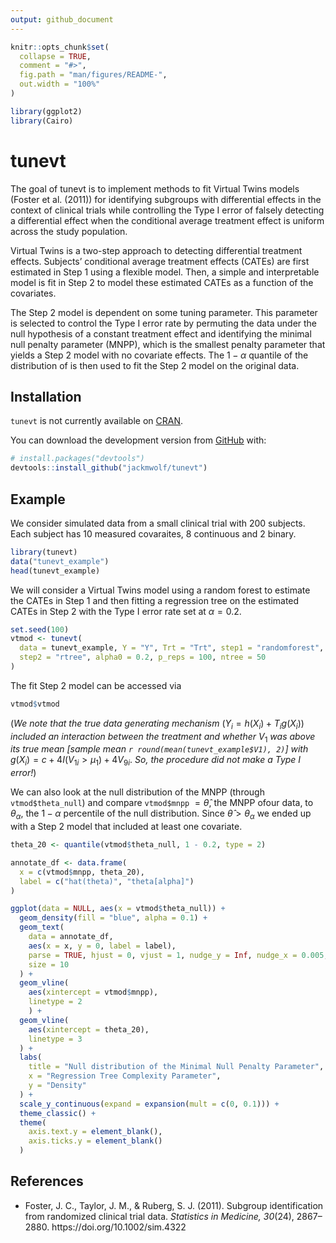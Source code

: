 ```yaml
---
output: github_document
---
```


<!-- README.md is generated from README.Rmd. Please edit that file -->

```r
knitr::opts_chunk$set(
  collapse = TRUE,
  comment = "#>",
  fig.path = "man/figures/README-",
  out.width = "100%"
)

library(ggplot2)
library(Cairo)
```

# tunevt

<!-- badges: start -->
<!-- badges: end -->

The goal of tunevt is to implement methods to fit Virtual Twins models (Foster 
et al. (2011)) for identifying subgroups with differential effects in the 
context of clinical trials while controlling the Type I error of falsely 
detecting a differential effect when the conditional average treatment effect is
uniform across the study population.


Virtual Twins is a two-step approach to detecting differential treatment
effects. Subjects' conditional average treatment effects (CATEs) are first
estimated in Step 1 using a flexible model. Then, a simple and interpretable
model is fit in Step 2 to model these estimated CATEs as a function of the
covariates.

The Step 2 model is dependent on some tuning parameter. This parameter is
selected to control the Type I error rate by permuting the data under the
null hypothesis of a constant treatment effect and identifying the minimal
null penalty parameter (MNPP), which is the smallest penalty parameter that
yields a Step 2 model with no covariate effects. The $1-\alpha$ quantile
of the distribution of is then used to fit the Step 2 model on the original
data.

## Installation

`tunevt` is not currently available on [CRAN](https://CRAN.R-project.org).

You can download the development version from [GitHub](https://github.com/) with:

``` r
# install.packages("devtools")
devtools::install_github("jackmwolf/tunevt")
```
## Example

We consider simulated data from a small clinical trial with 200 subjects.
Each subject has 10 measured covaraites, 8 continuous and 2 binary.

```r
library(tunevt)
data("tunevt_example")
head(tunevt_example)
```

We will consider a Virtual Twins model using a random forest to estimate the CATEs in Step 1 and then fitting a regression tree on the estimated CATEs in Step 2 with the Type I error rate set at $\alpha = 0.2$.

```r
set.seed(100)
vtmod <- tunevt(
  data = tunevt_example, Y = "Y", Trt = "Trt", step1 = "randomforest",
  step2 = "rtree", alpha0 = 0.2, p_reps = 100, ntree = 50
)
```

The fit Step 2 model can be accessed via
```r
vtmod$vtmod
```

(_We note that the true data generating mechanism_ ($Y_i = h(X_i) + T_i g(X_i)$) _included an interaction between the treatment and whether_ $V_1$ _was above its true mean [sample mean `r round(mean(tunevt_example$V1), 2)`] with_ $g(X_i) = c + 4I(V_{1i}>\mu_1)+4V_{9i}$. 
_So, the procedure did not make a Type I error!_)

We can also look at the null distribution of the MNPP (through `vtmod$theta_null`) and compare `vtmod$mnpp`  $=\widehat\theta$, the MNPP ofour data, to  $\theta_\alpha$, the $1-\alpha$ percentile of the null distribution.
Since $\widehat\theta > \theta_\alpha$ we ended up with a Step 2 model that included at least one covariate.

```r
theta_20 <- quantile(vtmod$theta_null, 1 - 0.2, type = 2)

annotate_df <- data.frame(
  x = c(vtmod$mnpp, theta_20),
  label = c("hat(theta)", "theta[alpha]")
)

ggplot(data = NULL, aes(x = vtmod$theta_null)) +
  geom_density(fill = "blue", alpha = 0.1) +
  geom_text(
    data = annotate_df,
    aes(x = x, y = 0, label = label), 
    parse = TRUE, hjust = 0, vjust = 1, nudge_y = Inf, nudge_x = 0.005,
    size = 10
  ) +
  geom_vline(
    aes(xintercept = vtmod$mnpp),
    linetype = 2
    ) +
  geom_vline(
    aes(xintercept = theta_20),
    linetype = 3
  ) +
  labs(
    title = "Null distribution of the Minimal Null Penalty Parameter",
    x = "Regression Tree Complexity Parameter",
    y = "Density"
  ) +
  scale_y_continuous(expand = expansion(mult = c(0, 0.1))) +
  theme_classic() +
  theme(
    axis.text.y = element_blank(),
    axis.ticks.y = element_blank()
  )
```

## References

- Foster, J. C., Taylor, J. M., & Ruberg, S. J. (2011). Subgroup identification from randomized clinical trial data. _Statistics in Medicine, 30_(24), 2867–2880. https://doi.org/10.1002/sim.4322
